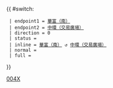 {{ #switch: {{{format|}}}
  | endpoint1 = [[華富（南）巴士總站|華富（南）]]
  | endpoint2 = [[中環（交易廣場）巴士總站|中環（交易廣場）]]
  | direction = 0
  | status = {{HK Bus Status|NoH}}
  | inline = [[華富（南）巴士總站|華富（南）]] ↺ [[中環（交易廣場）巴士總站|中環（交易廣場）]]
  | normal =
  | full =
}}<noinclude>[[Category:新巴路線模板|004X]]</noinclude>